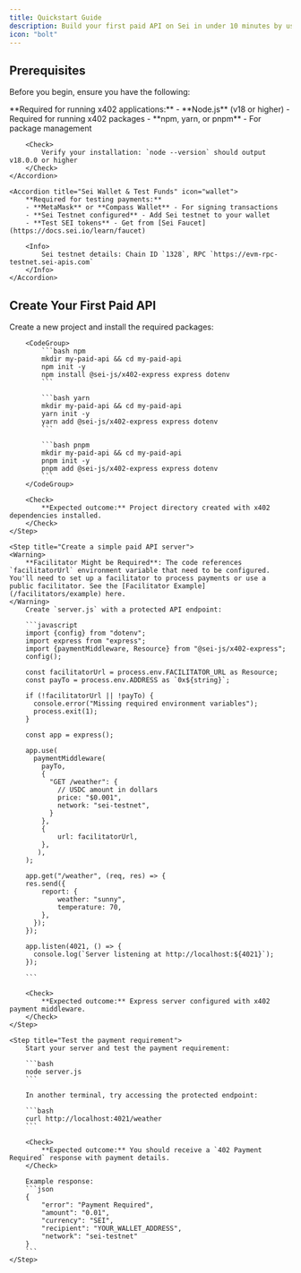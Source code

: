```yaml
---
title: Quickstart Guide
description: Build your first paid API on Sei in under 10 minutes by using @sei-js/x402
icon: "bolt"
---
```


## Prerequisites

Before you begin, ensure you have the following:

<AccordionGroup>
    <Accordion title="Node.js & Package Management" icon="square-terminal">
        **Required for running x402 applications:**
        - **Node.js** (v18 or higher) - Required for running x402 packages
        - **npm, yarn, or pnpm** - For package management

        <Check>
            Verify your installation: `node --version` should output v18.0.0 or higher
        </Check>
    </Accordion>

    <Accordion title="Sei Wallet & Test Funds" icon="wallet">
        **Required for testing payments:**
        - **MetaMask** or **Compass Wallet** - For signing transactions
        - **Sei Testnet configured** - Add Sei testnet to your wallet
        - **Test SEI tokens** - Get from [Sei Faucet](https://docs.sei.io/learn/faucet)

        <Info>
            Sei testnet details: Chain ID `1328`, RPC `https://evm-rpc-testnet.sei-apis.com`
        </Info>
    </Accordion>

</AccordionGroup>

## Create Your First Paid API

<Steps>
    <Step title="Install x402 packages">
        Create a new project and install the required packages:

        <CodeGroup>
            ```bash npm
            mkdir my-paid-api && cd my-paid-api
            npm init -y
            npm install @sei-js/x402-express express dotenv
            ```

            ```bash yarn
            mkdir my-paid-api && cd my-paid-api
            yarn init -y
            yarn add @sei-js/x402-express express dotenv
            ```

            ```bash pnpm
            mkdir my-paid-api && cd my-paid-api
            pnpm init -y
            pnpm add @sei-js/x402-express express dotenv
            ```
        </CodeGroup>

        <Check>
            **Expected outcome:** Project directory created with x402 dependencies installed.
        </Check>
    </Step>

    <Step title="Create a simple paid API server">
    <Warning>
        **Facilitator Might be Required**: The code references `facilitatorUrl` environment variable that need to be configured. You'll need to set up a facilitator to process payments or use a public facilitator. See the [Facilitator Example](/facilitators/example) here.
    </Warning>
        Create `server.js` with a protected API endpoint:

        ```javascript
        import {config} from "dotenv";
        import express from "express";
        import {paymentMiddleware, Resource} from "@sei-js/x402-express";
        config();

        const facilitatorUrl = process.env.FACILITATOR_URL as Resource;
        const payTo = process.env.ADDRESS as `0x${string}`;

        if (!facilitatorUrl || !payTo) {
          console.error("Missing required environment variables");
          process.exit(1);
        }

        const app = express();

        app.use(
          paymentMiddleware(
            payTo,
            {
              "GET /weather": {
                // USDC amount in dollars
                price: "$0.001",
                network: "sei-testnet",
              }
            },
            {
                url: facilitatorUrl,
            },
           ),
        );

        app.get("/weather", (req, res) => {
        res.send({
            report: {
                weather: "sunny",
                temperature: 70,
            },
          });
        });

        app.listen(4021, () => {
          console.log(`Server listening at http://localhost:${4021}`);
        });

        ```

        <Check>
            **Expected outcome:** Express server configured with x402 payment middleware.
        </Check>
    </Step>

    <Step title="Test the payment requirement">
        Start your server and test the payment requirement:

        ```bash
        node server.js
        ```

        In another terminal, try accessing the protected endpoint:

        ```bash
        curl http://localhost:4021/weather
        ```

        <Check>
            **Expected outcome:** You should receive a `402 Payment Required` response with payment details.
        </Check>

        Example response:
        ```json
        {
            "error": "Payment Required",
            "amount": "0.01",
            "currency": "SEI",
            "recipient": "YOUR_WALLET_ADDRESS",
            "network": "sei-testnet"
        }
        ```
    </Step>

</Steps>
